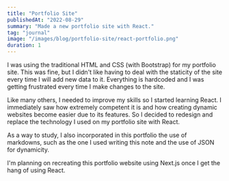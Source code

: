 ```yaml
---
title: "Portfolio Site"
publishedAt: "2022-08-29"
summary: "Made a new portfolio site with React."
tag: "journal"
image: "/images/blog/portfolio-site/react-portfolio.png"
duration: 1
---
```


I was using the traditional HTML and CSS (with Bootstrap) for my portfolio site. This was fine, but I didn't like having to deal with the staticity of the site every time I will add new data to it. Everything is hardcoded and I was getting frustrated every time I make changes to the site.

Like many others, I needed to improve my skills so I started learning React. I immediately saw how extremely competent it is and how creating dynamic websites become easier due to its features. So I decided to redesign and replace the technology I used on my portfolio site with React.

As a way to study, I also incorporated in this portfolio the use of markdowns, such as the one I used writing this note and the use of JSON for dynamicity.

I'm planning on recreating this portfolio website using Next.js once I get the hang of using React.
